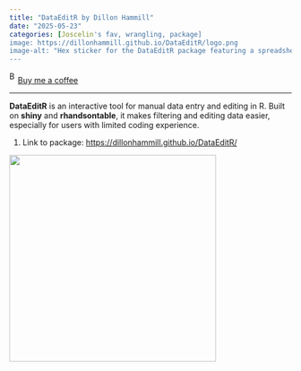 ```yaml
---
title: "DataEditR by Dillon Hammill"
date: "2025-05-23"
categories: [Joscelin's fav, wrangling, package]
image: https://dillonhammill.github.io/DataEditR/logo.png
image-alt: "Hex sticker for the DataEditR package featuring a spreadsheet-style data table in the background with the package name 'DataEditR' in bold text overlaid, and a URL to its GitHub repository in the bottom left corner."
---
```


<link href="https://fonts.googleapis.com/css?family=Cookie" rel="stylesheet"><a class="bmc-button" target="_blank" href="https://www.buymeacoffee.com/JoscelinRocha">![Buy me a coffee](https://cdn.buymeacoffee.com/buttons/bmc-new-btn-logo.svg){alt="Buy me a coffee" width="15" height="21"}Buy me a coffee</a>

------------------------------------------------------------------------

**DataEditR** is an interactive tool for manual data entry and editing in R. Built on **shiny** and **rhandsontable**, it makes filtering and editing data easier, especially for users with limited coding experience.

1.  Link to package: <https://dillonhammill.github.io/DataEditR/>

![](https://dillonhammill.github.io/DataEditR/logo.png){width="369"}
